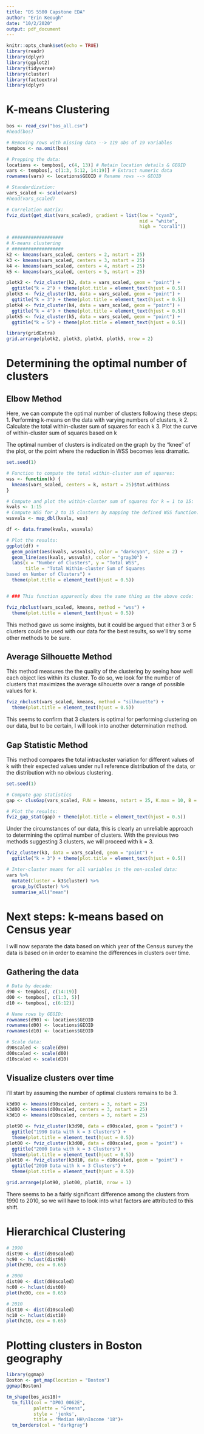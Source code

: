 ```yaml
---
title: "DS 5500 Capstone EDA"
author: "Erin Keough"
date: "10/2/2020"
output: pdf_document
---
```


```r
knitr::opts_chunk$set(echo = TRUE)
library(readr)
library(dplyr)
library(ggplot2)
library(tidyverse)
library(cluster)
library(factoextra)
library(dplyr)
```



# K-means Clustering

```r

bos <- read_csv("bos_all.csv")
#head(bos)

# Removing rows with missing data --> 119 obs of 19 variables
tempbos <- na.omit(bos)

# Prepping the data:
locations <- tempbos[, c(4, 13)] # Retain location details & GEOID
vars <- tempbos[, c(1:3, 5:12, 14:19)] # Extract numeric data
rownames(vars) <- locations$GEOID # Rename rows --> GEOID

# Standardization:
vars_scaled <- scale(vars)
#head(vars_scaled)

```


```r

# Correlation matrix:
fviz_dist(get_dist(vars_scaled), gradient = list(low = "cyan3", 
                                                 mid = "white", 
                                                 high = "coral1"))

# ###################
# K-means clustering
# ###################
k2 <- kmeans(vars_scaled, centers = 2, nstart = 25)
k3 <- kmeans(vars_scaled, centers = 3, nstart = 25)
k4 <- kmeans(vars_scaled, centers = 4, nstart = 25)
k5 <- kmeans(vars_scaled, centers = 5, nstart = 25)

plotk2 <- fviz_cluster(k2, data = vars_scaled, geom = "point") +
  ggtitle("k = 2") + theme(plot.title = element_text(hjust = 0.5))
plotk3 <- fviz_cluster(k3, data = vars_scaled, geom = "point") +
  ggtitle("k = 3") + theme(plot.title = element_text(hjust = 0.5))
plotk4 <- fviz_cluster(k4, data = vars_scaled, geom = "point") +
  ggtitle("k = 4") + theme(plot.title = element_text(hjust = 0.5))
plotk5 <- fviz_cluster(k5, data = vars_scaled, geom = "point") +
  ggtitle("k = 5") + theme(plot.title = element_text(hjust = 0.5))

library(gridExtra)
grid.arrange(plotk2, plotk3, plotk4, plotk5, nrow = 2)

```


# Determining the optimal number of clusters

## Elbow Method

Here, we can compute the optimal number of clusters following these steps:
  1. Performing k-means on the data with varying numbers of clusters, k
  2. Calculate the total within-cluster sum of squares for each k
  3. Plot the curve of within-cluster sum of squares based on k

The optimal number of clusters is indicated on the graph by the "knee" of the plot, or the point where the reduction in WSS becomes less dramatic.


```r

set.seed(1)

# Function to compute the total within-cluster sum of squares:
wss <- function(k) {
  kmeans(vars_scaled, centers = k, nstart = 25)$tot.withinss
}

# Compute and plot the within-cluster sum of squares for k = 1 to 15:
kvals <- 1:15
# Compute WSS for 2 to 15 clusters by mapping the defined WSS function:
wssvals <- map_dbl(kvals, wss)

df <- data.frame(kvals, wssvals)

# Plot the results:
ggplot(df) +
  geom_point(aes(kvals, wssvals), color = "darkcyan", size = 2) +
  geom_line(aes(kvals, wssvals), color = "gray30") +
  labs(x = "Number of Clusters", y = "Total WSS",
       title = "Total Within-cluster Sum of Squares 
based on Number of Clusters") +
  theme(plot.title = element_text(hjust = 0.5))


# ### This function apparently does the same thing as the above code:

fviz_nbclust(vars_scaled, kmeans, method = "wss") + 
  theme(plot.title = element_text(hjust = 0.5))

```

This method gave us some insights, but it could be argued that either 3 or 5 clusters could be used with our data for the best results, so we'll try some other methods to be sure.


## Average Silhouette Method

This method measures the the quality of the clustering by seeing how well each object lies within its cluster. To do so, we look for the number of clusters that maximizes the average silhouette over a range of possible values for k.


```r

fviz_nbclust(vars_scaled, kmeans, method = "silhouette") +
  theme(plot.title = element_text(hjust = 0.5))

```

This seems to confirm that 3 clusters is optimal for performing clustering on our data, but to be certain, I will look into another determination method.


## Gap Statistic Method

This method compares the total intracluster variation for different values of k with their expected values under null reference distribution of the data, or the distribution with no obvious clustering.

```r

set.seed(1)

# Compute gap statistics
gap <- clusGap(vars_scaled, FUN = kmeans, nstart = 25, K.max = 10, B = 50)

# Plot the results:
fviz_gap_stat(gap) + theme(plot.title = element_text(hjust = 0.5))

```

Under the circumstances of our data, this is clearly an unreliable approach to determining the optimal number of clusters. With the previous two methods suggesting 3 clusters, we will proceed with k = 3.


```r

fviz_cluster(k3, data = vars_scaled, geom = "point") +
  ggtitle("k = 3") + theme(plot.title = element_text(hjust = 0.5))

# Inter-cluster means for all variables in the non-scaled data:
vars %>%
  mutate(Cluster = k3$cluster) %>%
  group_by(Cluster) %>%
  summarise_all("mean")

```


# Next steps: k-means based on Census year

I will now separate the data based on which year of the Census survey the data is based on in order to examine the differences in clusters over time.


## Gathering the data

```r

# Data by decade:
d90 <- tempbos[, c(14:19)]
d00 <- tempbos[, c(1:3, 5)]
d10 <- tempbos[, c(6:12)]

# Name rows by GEOID:
rownames(d90) <- locations$GEOID
rownames(d00) <- locations$GEOID
rownames(d10) <- locations$GEOID

# Scale data:
d90scaled <- scale(d90)
d00scaled <- scale(d00)
d10scaled <- scale(d10)

```


## Visualize clusters over time

I'll start by assuming the number of optimal clusters remains to be 3.

```r

k3d90 <- kmeans(d90scaled, centers = 3, nstart = 25)
k3d00 <- kmeans(d00scaled, centers = 3, nstart = 25)
k3d10 <- kmeans(d10scaled, centers = 3, nstart = 25)

plot90 <- fviz_cluster(k3d90, data = d90scaled, geom = "point") +
  ggtitle("1990 Data with k = 3 Clusters") + 
  theme(plot.title = element_text(hjust = 0.5))
plot00 <- fviz_cluster(k3d00, data = d00scaled, geom = "point") +
  ggtitle("2000 Data with k = 3 Clusters") + 
  theme(plot.title = element_text(hjust = 0.5))
plot10 <- fviz_cluster(k3d10, data = d10scaled, geom = "point") +
  ggtitle("2010 Data with k = 3 Clusters") + 
  theme(plot.title = element_text(hjust = 0.5))

grid.arrange(plot90, plot00, plot10, nrow = 1)

```

There seems to be a fairly significant difference among the clusters from 1990 to 2010, so we will have to look into what factors are attributed to this shift.


# Hierarchical Clustering

```r

# 1990 
dist90 <- dist(d90scaled)
hc90 <- hclust(dist90)
plot(hc90, cex = 0.65)

# 2000 
dist00 <- dist(d00scaled)
hc00 <- hclust(dist00)
plot(hc00, cex = 0.65)

# 2010 
dist10 <- dist(d10scaled)
hc10 <- hclust(dist10)
plot(hc10, cex = 0.65)

```



# Plotting clusters in Boston geography

```r

library(ggmap)
Boston <- get_map(location = "Boston")
ggmap(Boston)

tm_shape(bos_acs18)+
  tm_fill(col = "DP03_0062E",
          palette = "Greens",
          style = 'jenks',
          title = "Median HH\nIncome '18")+
  tm_borders(col = "darkgray")

```





























